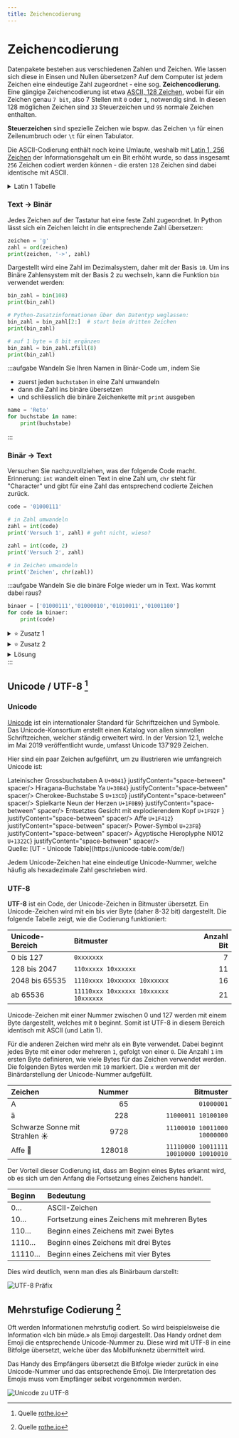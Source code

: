 ```yaml
---
title: Zeichencodierung
---
```



# Zeichencodierung

Datenpakete bestehen aus verschiedenen Zahlen und Zeichen. Wie lassen sich diese in Einsen und Nullen übersetzen? Auf dem Computer ist jedem Zeichen eine eindeutige Zahl zugeordnet - eine sog. **Zeichencodierung**. Eine gängige Zeichencodierung ist etwa [ASCII, 128 Zeichen](https://de.wikipedia.org/wiki/American_Standard_Code_for_Information_Interchange), wobei für ein Zeichen genau `7 bit`, also 7 Stellen mit `0` oder `1`, notwendig sind. In diesen 128 möglichen Zeichen sind `33` Steuerzeichen und `95` normale Zeichen enthalten.

**Steuerzeichen** sind spezielle Zeichen wie bspw. das Zeichen `\n` für einen Zeilenumbruch oder `\t` für einen Tabulator.

Die ASCII-Codierung enthält noch keine Umlaute, weshalb mit [Latin 1, 256 Zeichen](https://de.wikipedia.org/wiki/ISO_8859-1) der Informationsgehalt um ein Bit erhöht wurde, so dass insgesamt `256` Zeichen codiert werden können - die ersten `128` Zeichen sind dabei identische mit ASCII.

<details className="small-table" ><summary>Latin 1 Tabelle</summary>

<AsciiEncoding />

| Zeichen | Zahl | Binär      |
| :------ | :--- | :--------- |
|         | 0    | `00000000` |
|         | 1    | `00000001` |
|         | 2    | `00000010` |
|         | 3    | `00000011` |
|         | 4    | `00000100` |
|         | 5    | `00000101` |
|         | 6    | `00000110` |
|         | 7    | `00000111` |
|         | 8    | `00001000` |
| `\t`    | 9    | `00001001` |
| `\n`    | 10   | `00001010` |
|         | 11   | `00001011` |
|         | 12   | `00001100` |
|         | 13   | `00001101` |
|         | 14   | `00001110` |
|         | 15   | `00001111` |
|         | 16   | `00010000` |
|         | 17   | `00010001` |
|         | 18   | `00010010` |
|         | 19   | `00010011` |
|         | 20   | `00010100` |
|         | 21   | `00010101` |
|         | 22   | `00010110` |
|         | 23   | `00010111` |
|         | 24   | `00011000` |
|         | 25   | `00011001` |
|         | 26   | `00011010` |
|         | 27   | `00011011` |
|         | 28   | `00011100` |
|         | 29   | `00011101` |
|         | 30   | `00011110` |
|         | 31   | `00011111` |
|         | 32   | `00100000` |
| !       | 33   | `00100001` |
| "       | 34   | `00100010` |
| #       | 35   | `00100011` |
| $       | 36   | `00100100` |
| %       | 37   | `00100101` |
| &       | 38   | `00100110` |
| '       | 39   | `00100111` |
| (       | 40   | `00101000` |
| )       | 41   | `00101001` |
| \*      | 42   | `00101010` |
| +       | 43   | `00101011` |
| ,       | 44   | `00101100` |
| -       | 45   | `00101101` |
| .       | 46   | `00101110` |
| /       | 47   | `00101111` |
| 0       | 48   | `00110000` |
| 1       | 49   | `00110001` |
| 2       | 50   | `00110010` |
| 3       | 51   | `00110011` |
| 4       | 52   | `00110100` |
| 5       | 53   | `00110101` |
| 6       | 54   | `00110110` |
| 7       | 55   | `00110111` |
| 8       | 56   | `00111000` |
| 9       | 57   | `00111001` |
| :       | 58   | `00111010` |
| ;       | 59   | `00111011` |
| <       | 60   | `00111100` |
| =       | 61   | `00111101` |
| >       | 62   | `00111110` |
| ?       | 63   | `00111111` |
| @       | 64   | `01000000` |
| A       | 65   | `01000001` |
| B       | 66   | `01000010` |
| C       | 67   | `01000011` |
| D       | 68   | `01000100` |
| E       | 69   | `01000101` |
| F       | 70   | `01000110` |
| G       | 71   | `01000111` |
| H       | 72   | `01001000` |
| I       | 73   | `01001001` |
| J       | 74   | `01001010` |
| K       | 75   | `01001011` |
| L       | 76   | `01001100` |
| M       | 77   | `01001101` |
| N       | 78   | `01001110` |
| O       | 79   | `01001111` |
| P       | 80   | `01010000` |
| Q       | 81   | `01010001` |
| R       | 82   | `01010010` |
| S       | 83   | `01010011` |
| T       | 84   | `01010100` |
| U       | 85   | `01010101` |
| V       | 86   | `01010110` |
| W       | 87   | `01010111` |
| X       | 88   | `01011000` |
| Y       | 89   | `01011001` |
| Z       | 90   | `01011010` |
| [       | 91   | `01011011` |
| \\      | 92   | `01011100` |
| ]       | 93   | `01011101` |
| ^       | 94   | `01011110` |
| \_      | 95   | `01011111` |
| \`      | 96   | `01100000` |
| a       | 97   | `01100001` |
| b       | 98   | `01100010` |
| c       | 99   | `01100011` |
| d       | 100  | `01100100` |
| e       | 101  | `01100101` |
| f       | 102  | `01100110` |
| g       | 103  | `01100111` |
| h       | 104  | `01101000` |
| i       | 105  | `01101001` |
| j       | 106  | `01101010` |
| k       | 107  | `01101011` |
| l       | 108  | `01101100` |
| m       | 109  | `01101101` |
| n       | 110  | `01101110` |
| o       | 111  | `01101111` |
| p       | 112  | `01110000` |
| q       | 113  | `01110001` |
| r       | 114  | `01110010` |
| s       | 115  | `01110011` |
| t       | 116  | `01110100` |
| u       | 117  | `01110101` |
| v       | 118  | `01110110` |
| w       | 119  | `01110111` |
| x       | 120  | `01111000` |
| y       | 121  | `01111001` |
| z       | 122  | `01111010` |
| {       | 123  | `01111011` |
| \|      | 124  | `01111100` |
| }       | 125  | `01111101` |
| ~       | 126  | `01111110` |
|        | 127  | `01111111` |
|         | 128  | `10000000` |
|         | 129  | `10000001` |
|         | 130  | `10000010` |
|         | 131  | `10000011` |
|         | 132  | `10000100` |
|         | 133  | `10000101` |
|         | 134  | `10000110` |
|         | 135  | `10000111` |
|         | 136  | `10001000` |
|         | 137  | `10001001` |
|         | 138  | `10001010` |
|         | 139  | `10001011` |
|         | 140  | `10001100` |
|         | 141  | `10001101` |
|         | 142  | `10001110` |
|         | 143  | `10001111` |
|         | 144  | `10010000` |
|         | 145  | `10010001` |
|         | 146  | `10010010` |
|         | 147  | `10010011` |
|         | 148  | `10010100` |
|         | 149  | `10010101` |
|         | 150  | `10010110` |
|         | 151  | `10010111` |
|         | 152  | `10011000` |
|         | 153  | `10011001` |
|         | 154  | `10011010` |
|         | 155  | `10011011` |
|         | 156  | `10011100` |
|         | 157  | `10011101` |
|         | 158  | `10011110` |
|         | 159  | `10011111` |
|         | 160  | `10100000` |
| ¡       | 161  | `10100001` |
| ¢       | 162  | `10100010` |
| £       | 163  | `10100011` |
| ¤       | 164  | `10100100` |
| ¥       | 165  | `10100101` |
| ¦       | 166  | `10100110` |
| §       | 167  | `10100111` |
| ¨       | 168  | `10101000` |
| ©       | 169  | `10101001` |
| ª       | 170  | `10101010` |
| «       | 171  | `10101011` |
| ¬       | 172  | `10101100` |
|         | 173  | `10101101` |
| ®       | 174  | `10101110` |
| ¯       | 175  | `10101111` |
| °       | 176  | `10110000` |
| ±       | 177  | `10110001` |
| ²       | 178  | `10110010` |
| ³       | 179  | `10110011` |
| ´       | 180  | `10110100` |
| µ       | 181  | `10110101` |
| ¶       | 182  | `10110110` |
| ·       | 183  | `10110111` |
| ¸       | 184  | `10111000` |
| ¹       | 185  | `10111001` |
| º       | 186  | `10111010` |
| »       | 187  | `10111011` |
| ¼       | 188  | `10111100` |
| ½       | 189  | `10111101` |
| ¾       | 190  | `10111110` |
| ¿       | 191  | `10111111` |
| À       | 192  | `11000000` |
| Á       | 193  | `11000001` |
| Â       | 194  | `11000010` |
| Ã       | 195  | `11000011` |
| Ä       | 196  | `11000100` |
| Å       | 197  | `11000101` |
| Æ       | 198  | `11000110` |
| Ç       | 199  | `11000111` |
| È       | 200  | `11001000` |
| É       | 201  | `11001001` |
| Ê       | 202  | `11001010` |
| Ë       | 203  | `11001011` |
| Ì       | 204  | `11001100` |
| Í       | 205  | `11001101` |
| Î       | 206  | `11001110` |
| Ï       | 207  | `11001111` |
| Ð       | 208  | `11010000` |
| Ñ       | 209  | `11010001` |
| Ò       | 210  | `11010010` |
| Ó       | 211  | `11010011` |
| Ô       | 212  | `11010100` |
| Õ       | 213  | `11010101` |
| Ö       | 214  | `11010110` |
| ×       | 215  | `11010111` |
| Ø       | 216  | `11011000` |
| Ù       | 217  | `11011001` |
| Ú       | 218  | `11011010` |
| Û       | 219  | `11011011` |
| Ü       | 220  | `11011100` |
| Ý       | 221  | `11011101` |
| Þ       | 222  | `11011110` |
| ß       | 223  | `11011111` |
| à       | 224  | `11100000` |
| á       | 225  | `11100001` |
| â       | 226  | `11100010` |
| ã       | 227  | `11100011` |
| ä       | 228  | `11100100` |
| å       | 229  | `11100101` |
| æ       | 230  | `11100110` |
| ç       | 231  | `11100111` |
| è       | 232  | `11101000` |
| é       | 233  | `11101001` |
| ê       | 234  | `11101010` |
| ë       | 235  | `11101011` |
| ì       | 236  | `11101100` |
| í       | 237  | `11101101` |
| î       | 238  | `11101110` |
| ï       | 239  | `11101111` |
| ð       | 240  | `11110000` |
| ñ       | 241  | `11110001` |
| ò       | 242  | `11110010` |
| ó       | 243  | `11110011` |
| ô       | 244  | `11110100` |
| õ       | 245  | `11110101` |
| ö       | 246  | `11110110` |
| ÷       | 247  | `11110111` |
| ø       | 248  | `11111000` |
| ù       | 249  | `11111001` |
| ú       | 250  | `11111010` |
| û       | 251  | `11111011` |
| ü       | 252  | `11111100` |
| ý       | 253  | `11111101` |
| þ       | 254  | `11111110` |
| ÿ       | 255  | `11111111` |

</details>

### Text -> Binär

Jedes Zeichen auf der Tastatur hat eine feste Zahl zugeordnet. In Python lässt sich ein Zeichen leicht in die entsprechende Zahl übersetzen:

```py live_py slim
zeichen = 'g'
zahl = ord(zeichen)
print(zeichen, '->', zahl)
```

Dargestellt wird eine Zahl im Dezimalsystem, daher mit der Basis `10`. Um ins Binäre Zahlensystem mit der Basis 2 zu wechseln, kann die Funktion `bin` verwendet werden:

```py live_py slim
bin_zahl = bin(108)
print(bin_zahl)

# Python-Zusatzinformationen über den Datentyp weglassen:
bin_zahl = bin_zahl[2:]  # start beim dritten Zeichen
print(bin_zahl)

# auf 1 byte = 8 bit ergänzen
bin_zahl = bin_zahl.zfill(8)
print(bin_zahl)
```

:::aufgabe
Wandeln Sie Ihren Namen in Binär-Code um, indem Sie

- zuerst jeden `buchstaben` in eine Zahl umwandeln
- dann die Zahl ins binäre übersetzen
- und schliesslich die binäre Zeichenkette mit `print` ausgeben

```py live_py title=bin--name.py
name = 'Reto'
for buchstabe in name:
    print(buchstabe)
```

:::

### Binär -> Text

Versuchen Sie nachzuvollziehen, was der folgende Code macht. Erinnerung: `int` wandelt einen Text in eine Zahl um, `chr` steht für "Character" und gibt für eine Zahl das entsprechend codierte Zeichen zurück.

```py live_py slim
code = '01000111'

# in Zahl umwandeln
zahl = int(code)
print('Versuch 1', zahl) # geht nicht, wieso?

zahl = int(code, 2)
print('Versuch 2', zahl)

# in Zeichen umwandeln
print('Zeichen', chr(zahl))
```

:::aufgabe
Wandeln Sie die binäre Folge wieder um in Text. Was kommt dabei raus?

```py live_py title=name.py
binaer = ['01000111','01000010','01010011','01001100']
for code in binaer:
    print(code)
```

<details><summary>⭐️ Zusatz 1</summary>
Können Sie das übersetzte Wort auch auf einer einzigen Zeile ausgeben?
</details>
<details><summary>⭐️ Zusatz 2</summary>
Die folgende Funktion wandelt eine Text-Kette aus Binär-Zahlen in eine Liste mit Binär-Zahlen von `8bit` länge um. Verwenden Sie diese Funktion, um eine beliebige Zeichenkette in Text umzuwandeln.

```py live_py
def to_8bit(bin_text):
    return [bin_text[i:i + 8] for i in range(0, len(bin_text), 8)]

binaer = to_8bit('01000111010000100101001101001100')
print(binaer)
```

</details>

<details><summary>Lösung</summary>

```py
binaer = ['01000111','01000010','01010011','01001100']
for code in binaer:
    zahl = int(code, 2)
    print(chr(zahl))
```

</details>
:::

## Unicode / UTF-8 [^1]

### Unicode

[Unicode](https://de.wikipedia.org/wiki/Unicode) ist ein internationaler Standard für Schriftzeichen und Symbole. Das Unicode-Konsortium erstellt einen Katalog von allen sinnvollen Schriftzeichen, welcher ständig erweitert wird. In der Version 12.1, welche im Mai 2019 veröffentlicht wurde, umfasst Unicode $137'929$ Zeichen.

Hier sind ein paar Zeichen aufgeführt, um zu illustrieren wie umfangreich Unicode ist:

<div>
<Flex>
    <Card imgSrc={require('./images/unicode-0041.png').default} description={<a href="https://unicode-table.com/de/0041/">Lateinischer Grossbuchstaben A <code>U+0041</code></a>} justifyContent="space-between" spacer/>
    <Card imgSrc={require('./images/unicode-3084.png').default} description={<a href="https://unicode-table.com/de/3084/">Hiragana-Buchstabe Ya <code>U+3084</code></a>} justifyContent="space-between" spacer/>
    <Card imgSrc={require('./images/unicode-13CD.png').default} description={<a href="https://unicode-table.com/de/13CD/">Cherokee-Buchstabe S <code>U+13CD</code></a>} justifyContent="space-between" spacer/>
    <Card imgSrc={require('./images/unicode-1F0B9.png').default} description={<a href="https://unicode-table.com/de/1F0B9/">Spielkarte Neun der Herzen <code>U+1F0B9</code></a>} justifyContent="space-between" spacer/>
</Flex>

<Flex>
    <Card imgSrc={require('./images/unicode-1F92F.png').default} description={<a href="https://unicode-table.com/de/1F92F/">Entsetztes Gesicht mit explodierendem Kopf <code>U+1F92F</code>
</a>} justifyContent="space-between" spacer/>
    <Card imgSrc={require('./images/unicode-1F412.png').default} description={<a href="https://unicode-table.com/de/1F412/">Affe <code>U+1F412</code></a>} justifyContent="space-between" spacer/>
    <Card imgSrc={require('./images/unicode-23FB.png').default} description={<a href="https://unicode-table.com/de/23FB/">Power-Symbol <code>U+23FB</code></a>} justifyContent="space-between" spacer/>
    <Card imgSrc={require('./images/unicode-1322C.png').default} description={<a href="https://unicode-table.com/de/1322C/">Ägyptische Hieroplyphe Nl012 <code>U+1322C</code></a>} justifyContent="space-between" spacer/>
</Flex>
</div>
Quelle: [UT - Unicode Table](https://unicode-table.com/de/)

Jedem Unicode-Zeichen hat eine eindeutige Unicode-Nummer, welche häufig als hexadezimale Zahl geschrieben wird.

### UTF-8

**UTF-8** ist ein Code, der Unicode-Zeichen in Bitmuster übersetzt. Ein Unicode-Zeichen wird mit ein bis vier Byte (daher 8-32 bit) dargestellt. Die folgende Tabelle zeigt, wie die Codierung funktioniert:

| Unicode-Bereich | Bitmuster                             | Anzahl Bit |
| :-------------- | :------------------------------------ | ---------: |
| 0 bis 127       | `0xxxxxxx`                            |          7 |
| 128 bis 2047    | `110xxxxx 10xxxxxx`                   |         11 |
| 2048 bis 65535  | `1110xxxx 10xxxxxx 10xxxxxx`          |         16 |
| ab 65536        | `11110xxx 10xxxxxx 10xxxxxx 10xxxxxx` |         21 |

Unicode-Zeichen mit einer Nummer zwischen 0 und 127 werden mit einem Byte dargestellt, welches mit `0` beginnt. Somit ist UTF-8 in diesem Bereich identisch mit ASCII (und Latin 1).

Für die anderen Zeichen wird mehr als ein Byte verwendet. Dabei beginnt jedes Byte mit einer oder mehreren `1`, gefolgt von einer `0`. Die Anzahl `1` im ersten Byte definieren, wie viele Bytes für das Zeichen verwendet werden. Die folgenden Bytes werden mit `10` markiert. Die `x` werden mit der Binärdarstellung der Unicode-Nummer aufgefüllt.

| Zeichen                       | Nummer |                             Bitmuster |
| :---------------------------- | -----: | ------------------------------------: |
| A                             |     65 |                            `01000001` |
| ä                             |    228 |                   `11000011 10100100` |
| Schwarze Sonne mit Strahlen ☀ |   9728 |          `11100010 10011000 10000000` |
| Affe 🐒                       | 128018 | `11110000 10011111 10010000 10010010` |

Der Vorteil dieser Codierung ist, dass am Beginn eines Bytes erkannt wird, ob es sich um den Anfang die Fortsetzung eines Zeichens handelt.

| Beginn | Bedeutung                                     |
| :----- | :-------------------------------------------- |
| 0…     | ASCII-Zeichen                                 |
| 10…    | Fortsetzung eines Zeichens mit mehreren Bytes |
| 110…   | Beginn eines Zeichens mit zwei Bytes          |
| 1110…  | Beginn eines Zeichens mit drei Bytes          |
| 11110… | Beginn eines Zeichens mit vier Bytes          |

Dies wird deutlich, wenn man dies als Binärbaum darstellt:

![UTF-8 Präfix](images/utf-8-prefix.svg)

## Mehrstufige Codierung [^2]


Oft werden Informationen mehrstufig codiert. So wird beispielsweise die Information «Ich bin müde.» als Emoji dargestellt. Das Handy ordnet dem Emoji die entsprechende Unicode-Nummer zu. Diese wird mit UTF-8 in eine Bitfolge übersetzt, welche über das Mobilfunknetz übermittelt wird.

Das Handy des Empfängers übersetzt die Bitfolge wieder zurück in eine Unicode-Nummer und das entsprechende Emoji. Die Interpretation des Emojis muss vom Empfänger selbst vorgenommen werden.

![Unicode zu UTF-8](images/unicode.svg)

[^1]: Quelle [rothe.io](https://rothe.io/?page=code/3-text/4-unicode/)
[^2]: Quelle [rothe.io](https://rothe.io/?page=code/3-text/5-code/)
